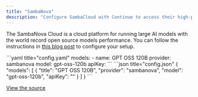 ```yaml
---
title: "SambaNova"
description: "Configure SambaCloud with Continue to access their high-performance platform for running large AI models, including Llama 4 Scout with world record open source model performance"
---
```


The SambaNova Cloud is a cloud platform for running large AI models with the world record open source models performance. You can follow the instructions in [this blog post](https://sambanova.ai/blog/accelerating-coding-with-sambanova-cloud?ref=blog.continue.dev) to configure your setup.

<Tabs>
  <Tab title="YAML">
  ```yaml title="config.yaml"
  models:
    - name: GPT OSS 120B
      provider: sambanova
      model: gpt-oss-120b
      apiKey: <YOUR_SAMBANOVA_API_KEY>
  ```
  </Tab>
  <Tab title="JSON">
  ```json title="config.json"
  {
    "models": [
      {
        "title": "GPT OSS 120B",
        "provider": "sambanova",
        "model": "gpt-oss-120b",
        "apiKey": "<YOUR_SAMBANOVA_API_KEY>"
      }
    ]
  }
  ```
  </Tab>
</Tabs>

[View the source](https://github.com/continuedev/continue/blob/main/core/llm/llms/SambaNova.ts)
